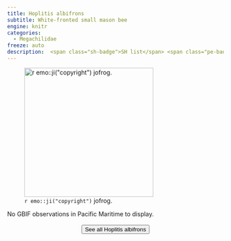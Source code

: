 ```yaml
---
title: Hoplitis albifrons
subtitle: White-fronted small mason bee
engine: knitr
categories:
  - Megachilidae
freeze: auto
description:  <span class="sh-badge">SH list</span> <span class="pe-badge">PM Evidence</span>
---
```

![`r emo::ji("copyright")` jofrog.](https://inaturalist-open-data.s3.amazonaws.com/photos/224154577/large.jpg){height=300}



No GBIF observations in Pacific Maritime to display.
<br><br>
<center>


<a href="https://inaturalist.ca/observations?place_id=7085&quality_grade=research&subview=map&taxon_id=199150"><button type="button" class="btn btn-secondary">See all Hoplitis albifrons <i class="fa-solid fa-arrow-up-right-from-square"></i> </button></a>
</center>
